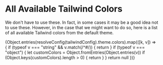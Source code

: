 

<Meta title="All Available Tailwind Colors" />

# All Available Tailwind Colors

We don't have to use these. In fact, in some cases it may be a good idea not to use these. However, in the case that we might want to do so, here is a list of all available Tailwind colors from the default theme.

<ColorPalette>
  {Object.entries(resolveConfig(tailwindConfig).theme.colors).map(([k, v]) => {
    if (typeof v === "string" && v.match(/^#/)) {
      return <ColorItem key={k} title={k.toUpperCase()} colors={{ [k]: v }} />
    }
    if (typeof v === "object") {
      let customColors = Object.fromEntries(Object.entries(v))
      if (Object.keys(customColors).length > 0) {
        return <ColorItem key={k} title={k.toUpperCase()} colors={customColors} />
      }
    }
    return null
  })}
</ColorPalette>
